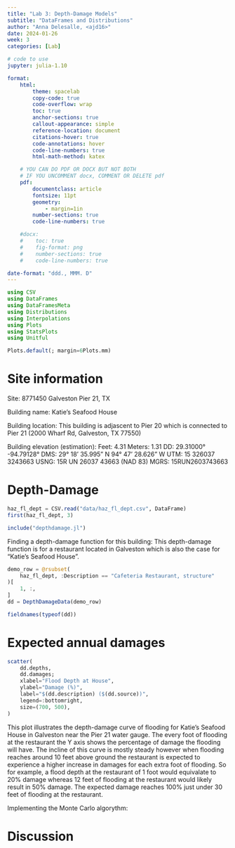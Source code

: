 ```yaml
---
title: "Lab 3: Depth-Damage Models"
subtitle: "DataFrames and Distributions"
author: "Anna Delesalle, <ajd16>"
date: 2024-01-26
week: 3
categories: [Lab]

# code to use
jupyter: julia-1.10

format: 
    html:
        theme: spacelab
        copy-code: true
        code-overflow: wrap
        toc: true
        anchor-sections: true
        callout-appearance: simple
        reference-location: document
        citations-hover: true
        code-annotations: hover
        code-line-numbers: true
        html-math-method: katex

    # YOU CAN DO PDF OR DOCX BUT NOT BOTH
    # IF YOU UNCOMMENT docx, COMMENT OR DELETE pdf
    pdf:
        documentclass: article
        fontsize: 11pt
        geometry:
            - margin=1in  
        number-sections: true
        code-line-numbers: true

    #docx: 
    #    toc: true
    #    fig-format: png
    #    number-sections: true
    #    code-line-numbers: true

date-format: "ddd., MMM. D"
---
```



```julia
using CSV
using DataFrames
using DataFramesMeta
using Distributions
using Interpolations
using Plots
using StatsPlots
using Unitful

Plots.default(; margin=6Plots.mm)
```

# Site information
Site: 8771450 Galveston Pier 21, TX

Building name: Katie's Seafood House

Building location: This building is adjascent to Pier 20 which is connected to Pier 21 (2000 Wharf Rd, Galveston, TX 77550)

Building elevation (estimation): 
Feet: 4.31
Meters: 1.31
DD: 29.31000° -94.79128°
DMS: 29° 18' 35.995" N     94° 47' 28.626" W
UTM: 15 326037 3243663
USNG: 15R UN 26037 43663 (NAD 83)
MGRS: 15RUN2603743663

# Depth-Damage
```julia
haz_fl_dept = CSV.read("data/haz_fl_dept.csv", DataFrame)
first(haz_fl_dept, 3)
```

```julia
include("depthdamage.jl")
```


Finding a depth-damage function for this building:
This depth-damage function is for a restaurant located in Galveston which is also the case for "Katie's Seafood House".

```julia
demo_row = @rsubset(
    haz_fl_dept, :Description == "Cafeteria Restaurant, structure"
)[
    1, :,
]
dd = DepthDamageData(demo_row)
```

```julia
fieldnames(typeof(dd))
```

# Expected annual damages
```julia
scatter(
    dd.depths,
    dd.damages;
    xlabel="Flood Depth at House",
    ylabel="Damage (%)",
    label="$(dd.description) ($(dd.source))",
    legend=:bottomright,
    size=(700, 500),
)
```

This plot illustrates the depth-damage curve of flooding for Katie's Seafood House in Galveston near the Pier 21 water gauge. The every foot of flooding at the restaurant the Y axis shows the percentage of damage the flooding will have. The incline of this curve is mostly steady however when flooding reaches around 10 feet above ground the restaurant is expected to experience a higher increase in damages for each extra foot of flooding. So for example, a flood depth at the restaurant of 1 foot would equivalate to 20% damage whereas 12 feet of flooding at the restaurant would likely result in 50% damage. The expected damage reaches 100% just under 30 feet of flooding at the restaurant. 

Implementing the Monte Carlo algorythm:


# Discussion
